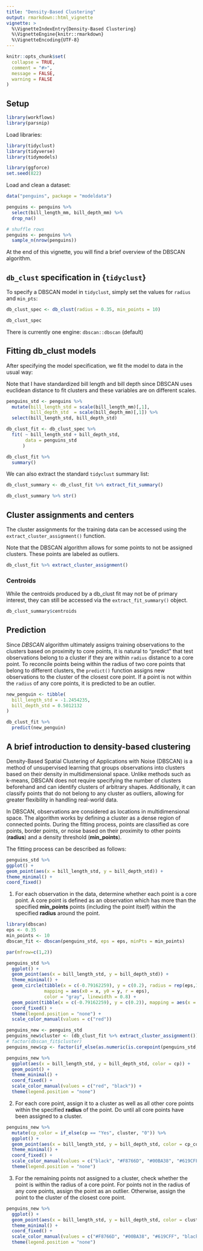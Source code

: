 ```yaml
---
title: "Density-Based Clustering"
output: rmarkdown::html_vignette
vignette: >
  %\VignetteIndexEntry{Density-Based Clustering}
  %\VignetteEngine{knitr::rmarkdown}
  %\VignetteEncoding{UTF-8}
---
```


```r
knitr::opts_chunk$set(
  collapse = TRUE,
  comment = "#>",
  message = FALSE,
  warning = FALSE
)
```


## Setup

```r
library(workflows)
library(parsnip)
```

Load libraries:

```r
library(tidyclust)
library(tidyverse)
library(tidymodels)
```


```r
library(ggforce)
set.seed(822)
```

Load and clean a dataset:


```r
data("penguins", package = "modeldata")

penguins <- penguins %>%
  select(bill_length_mm, bill_depth_mm) %>%
  drop_na()

# shuffle rows
penguins <- penguins %>%
  sample_n(nrow(penguins))
```

At the end of this vignette, you will find a brief overview of the DBSCAN algorithm.



## `db_clust` specification in {`tidyclust`}

To specify a DBSCAN model in `tidyclust`, simply set the values for `radius` and `min_pts`:

```r
db_clust_spec <- db_clust(radius = 0.35, min_points = 10)

db_clust_spec
```

There is currently one engine: `dbscan::dbscan` (default)

## Fitting db_clust models

After specifying the model specification, we fit the model to data in the usual way:

Note that I have standardized bill length and bill depth since DBSCAN uses euclidean distance to fit clusters and these variables are on different scales.

```r

penguins_std <- penguins %>%
  mutate(bill_length_std = scale(bill_length_mm)[,1],
         bill_depth_std  = scale(bill_depth_mm)[,1]) %>%
  select(bill_length_std, bill_depth_std)

db_clust_fit <- db_clust_spec %>%
  fit( ~ bill_length_std + bill_depth_std,
       data = penguins_std
      )

db_clust_fit %>% 
  summary()

```

We can also extract the standard `tidyclust` summary list:

```r
db_clust_summary <- db_clust_fit %>% extract_fit_summary()

db_clust_summary %>% str()

```

## Cluster assignments and centers

The cluster assignments for the training data can be accessed using the `extract_cluster_assignment()` function.

Note that the DBSCAN algorithm allows for some points to not be assigned clusters. These points are labeled as outliers.


```r
db_clust_fit %>% extract_cluster_assignment()
```

### Centroids

While the centroids produced by a db_clust fit may not be of primary interest, they can still be accessed via the `extract_fit_summary()` object.

```r
db_clust_summary$centroids
```

## Prediction


Since $DBSCAN$ algorithm ultimately assigns training observations to the clusters based on proximity to core points, it is natural to "predict" that test  observations belong to a cluster if they are within `radius` distance to a core point. To reconcile points being within the radius of two core points that belong to different clusters, the `predict()` function assigns new observations to the cluster of the closest core point. If a point is not within the `radius` of any core points, it is predicted to be an outlier.


```r
new_penguin <- tibble(
  bill_length_std = -1.2454235,
  bill_depth_std = 0.5012132
)

db_clust_fit %>%
  predict(new_penguin)
```


## A brief introduction to density-based clustering

Density-Based Spatial Clustering of Applications with Noise (DBSCAN) is a method of unsupervised learning that groups observations into clusters based on their density in multidimensional space. Unlike methods such as k-means, DBSCAN does not require specifying the number of clusters beforehand and can identify clusters of arbitrary shapes. Additionally, it can classify points that do not belong to any cluster as outliers, allowing for greater flexibility in handling real-world data.

In DBSCAN, observations are considered as locations in multidimensional space. The algorithm works by defining a cluster as a dense region of connected points. During the fitting process, points are classified as core points, border points, or noise based on their proximity to other points (**radius**) and a density threshold (**min_points**).

The fitting process can be described as follows:

```r

penguins_std %>%
ggplot() +
geom_point(aes(x = bill_length_std, y = bill_depth_std)) +
theme_minimal() +
coord_fixed()

```

1. For each observation in the data, determine whether each point is a core point. A core point is defined as an observation which has more than the specified **min_points** points (including the point itself) within the specified **radius** around the point.


```r
library(dbscan)
eps <- 0.35
min_points <- 10
dbscan_fit <- dbscan(penguins_std, eps = eps, minPts = min_points)

```

```r
par(mfrow=c(1,2))

penguins_std %>%
  ggplot() +
  geom_point(aes(x = bill_length_std, y = bill_depth_std)) +
  theme_minimal() +
  geom_circle(tibble(x = c(-0.79162259), y = c(0.2), radius = rep(eps,1)),
              mapping = aes(x0 = x, y0 = y, r = eps),
              color = "gray", linewidth = 0.8) +
  geom_point(tibble(x = c(-0.79162259), y = c(0.2)), mapping = aes(x = x, y = y, color = c("1"))) +
  coord_fixed() +
  theme(legend.position = "none") +
  scale_color_manual(values = c("red"))

penguins_new <- penguins_std
penguins_new$cluster <- (db_clust_fit %>% extract_cluster_assignment())$.cluster
# factor(dbscan_fit$cluster)
penguins_new$cp <- factor(if_else(as.numeric(is.corepoint(penguins_std, eps = eps, minPts = min_points)) == 1, "Yes", "No"), levels = c("Yes", "No"))

penguins_new %>%
  ggplot(aes(x = bill_length_std, y = bill_depth_std, color = cp)) +
  geom_point() +
  theme_minimal() +
  coord_fixed() +
  scale_color_manual(values = c("red", "black")) +
  theme(legend.position = "none")
```


2. For each core point, assign it to a cluster as well as all other core points within the specified **radius** of the point. Do until all core points have been assigned to a cluster.

```r
penguins_new %>%
  mutate(cp_color = if_else(cp == "Yes", cluster, "0")) %>%
  ggplot() +
  geom_point(aes(x = bill_length_std, y = bill_depth_std, color = cp_color)) +
  theme_minimal() +
  coord_fixed() + 
  scale_color_manual(values = c("black", "#F8766D", "#00BA38", "#619CFF")) +
  theme(legend.position = "none")
```

3. For the remaining points not assigned to a cluster, check whether the point is within the radius of a core point. For points not in the radius of any core points, assign the point as an outlier. Otherwise, assign the point to the cluster of the closest core point.


```r
penguins_new %>%
  ggplot() +
  geom_point(aes(x = bill_length_std, y = bill_depth_std, color = cluster)) +
  theme_minimal() +
  coord_fixed() + 
  scale_color_manual(values = c("#F8766D", "#00BA38", "#619CFF", "black")) +
  theme(legend.position = "none")
```

